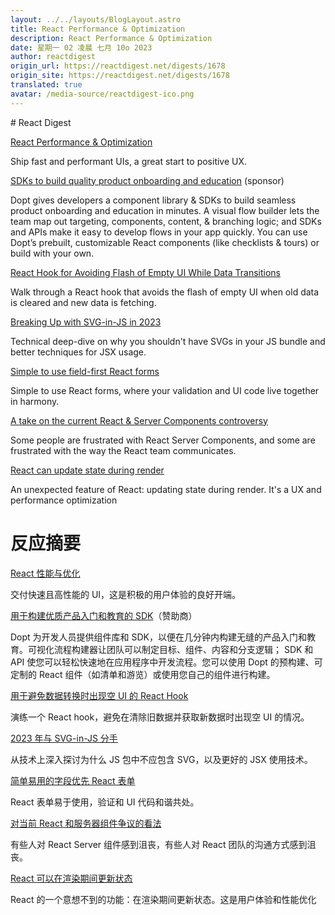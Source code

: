 ```yaml
---
layout: ../../layouts/BlogLayout.astro
title: React Performance & Optimization
description: React Performance & Optimization
date: 星期一 02 凌晨 七月 10o 2023
author: reactdigest
origin_url: https://reactdigest.net/digests/1678
origin_site: https://reactdigest.net/digests/1678
translated: true
avatar: /media-source/reactdigest-ico.png
---
```



<Reference client:only="react" title="React Performance & Optimization" url="https://reactdigest.net/digests/1678" />

<Detail client:only="react">
	# React Digest

[React Performance & Optimization](https://reactdigest.net/link/16039/a24eb3ef-556d-456e-a6a4-25de0a1cd63b/email)

Ship fast and performant UIs, a great start to positive UX.

[SDKs to build quality product onboarding and education](https://reactdigest.net/link/16040/a24eb3ef-556d-456e-a6a4-25de0a1cd63b/email) (sponsor)

Dopt gives developers a component library & SDKs to build seamless product onboarding and education in minutes. A visual flow builder lets the team map out targeting, components, content, & branching logic; and SDKs and APIs make it easy to develop flows in your app quickly. You can use Dopt’s prebuilt, customizable React components (like checklists & tours) or build with your own.

[React Hook for Avoiding Flash of Empty UI While Data Transitions](https://reactdigest.net/link/16041/a24eb3ef-556d-456e-a6a4-25de0a1cd63b/email)

Walk through a React hook that avoids the flash of empty UI when old data is cleared and new data is fetching.

[Breaking Up with SVG-in-JS in 2023](https://reactdigest.net/link/16042/a24eb3ef-556d-456e-a6a4-25de0a1cd63b/email)

Technical deep-dive on why you shouldn't have SVGs in your JS bundle and better techniques for JSX usage.

[Simple to use field-first React forms](https://reactdigest.net/link/16043/a24eb3ef-556d-456e-a6a4-25de0a1cd63b/email)

Simple to use React forms, where your validation and UI code live together in harmony.

[A take on the current React & Server Components controversy](https://reactdigest.net/link/16044/a24eb3ef-556d-456e-a6a4-25de0a1cd63b/email)

Some people are frustrated with React Server Components, and some are frustrated with the way the React team communicates.

[React can update state during render](https://reactdigest.net/link/16045/a24eb3ef-556d-456e-a6a4-25de0a1cd63b/email)

An unexpected feature of React: updating state during render. It's a UX and performance optimization


</Detail>

# 反应摘要

[React 性能与优化](https://reactdigest.net/link/16039/a24eb3ef-556d-456e-a6a4-25de0a1cd63b/email)

交付快速且高性能的 UI，这是积极的用户体验的良好开端。

[用于构建优质产品入门和教育的 SDK](https://reactdigest.net/link/16040/a24eb3ef-556d-456e-a6a4-25de0a1cd63b/email)（赞助商）

Dopt 为开发人员提供组件库和 SDK，以便在几分钟内构建无缝的产品入门和教育。可视化流程构建器让团队可以制定目标、组件、内容和分支逻辑； SDK 和 API 使您可以轻松快速地在应用程序中开发流程。您可以使用 Dopt 的预构建、可定制的 React 组件（如清单和游览）或使用您自己的组件进行构建。

[用于避免数据转换时出现空 UI 的 React Hook](https://reactdigest.net/link/16041/a24eb3ef-556d-456e-a6a4-25de0a1cd63b/email)

演练一个 React hook，避免在清除旧数据并获取新数据时出现空 UI 的情况。

[2023 年与 SVG-in-JS 分手](https://reactdigest.net/link/16042/a24eb3ef-556d-456e-a6a4-25de0a1cd63b/email)

从技术上深入探讨为什么 JS 包中不应包含 SVG，以及更好的 JSX 使用技术。

[简单易用的字段优先 React 表单](https://reactdigest.net/link/16043/a24eb3ef-556d-456e-a6a4-25de0a1cd63b/email)

React 表单易于使用，验证和 UI 代码和谐共处。

[对当前 React 和服务器组件争议的看法](https://reactdigest.net/link/16044/a24eb3ef-556d-456e-a6a4-25de0a1cd63b/email)

有些人对 React Server 组件感到沮丧，有些人对 React 团队的沟通方式感到沮丧。

[React 可以在渲染期间更新状态](https://reactdigest.net/link/16045/a24eb3ef-556d-456e-a6a4-25de0a1cd63b/email)

React 的一个意想不到的功能：在渲染期间更新状态。这是用户体验和性能优化


